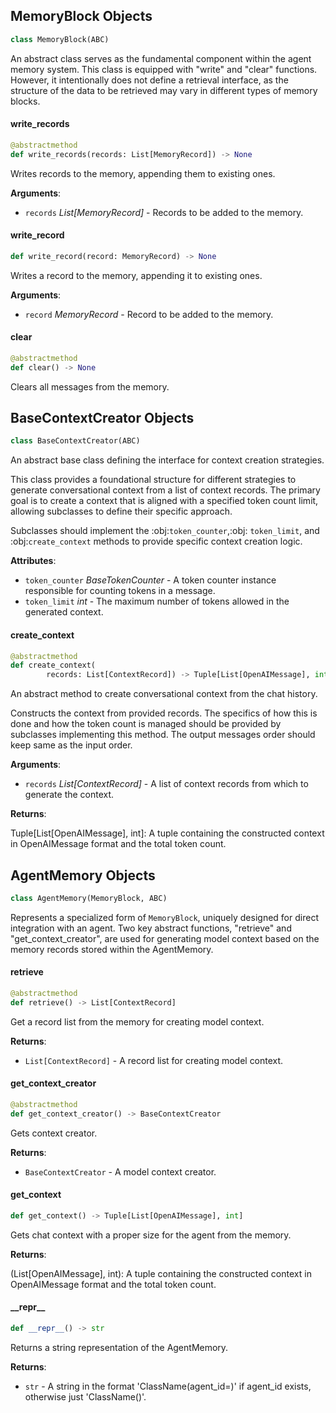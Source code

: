 <a id="camel.memories.base"></a>

<a id="camel.memories.base.MemoryBlock"></a>

## MemoryBlock Objects

```python
class MemoryBlock(ABC)
```

An abstract class serves as the fundamental component within the agent
memory system. This class is equipped with "write" and "clear" functions.
However, it intentionally does not define a retrieval interface, as the
structure of the data to be retrieved may vary in different types of
memory blocks.

<a id="camel.memories.base.MemoryBlock.write_records"></a>

#### write\_records

```python
@abstractmethod
def write_records(records: List[MemoryRecord]) -> None
```

Writes records to the memory, appending them to existing ones.

**Arguments**:

- `records` _List[MemoryRecord]_ - Records to be added to the memory.

<a id="camel.memories.base.MemoryBlock.write_record"></a>

#### write\_record

```python
def write_record(record: MemoryRecord) -> None
```

Writes a record to the memory, appending it to existing ones.

**Arguments**:

- `record` _MemoryRecord_ - Record to be added to the memory.

<a id="camel.memories.base.MemoryBlock.clear"></a>

#### clear

```python
@abstractmethod
def clear() -> None
```

Clears all messages from the memory.

<a id="camel.memories.base.BaseContextCreator"></a>

## BaseContextCreator Objects

```python
class BaseContextCreator(ABC)
```

An abstract base class defining the interface for context creation
strategies.

This class provides a foundational structure for different strategies to
generate conversational context from a list of context records. The
primary goal is to create a context that is aligned with a specified token
count limit, allowing subclasses to define their specific approach.

Subclasses should implement the :obj:`token_counter`,:obj: `token_limit`,
and :obj:`create_context` methods to provide specific context creation
logic.

**Attributes**:

- `token_counter` _BaseTokenCounter_ - A token counter instance responsible
  for counting tokens in a message.
- `token_limit` _int_ - The maximum number of tokens allowed in the
  generated context.

<a id="camel.memories.base.BaseContextCreator.create_context"></a>

#### create\_context

```python
@abstractmethod
def create_context(
        records: List[ContextRecord]) -> Tuple[List[OpenAIMessage], int]
```

An abstract method to create conversational context from the chat
history.

Constructs the context from provided records. The specifics of how this
is done and how the token count is managed should be provided by
subclasses implementing this method. The output messages order
should keep same as the input order.

**Arguments**:

- `records` _List[ContextRecord]_ - A list of context records from
  which to generate the context.
  

**Returns**:

  Tuple[List[OpenAIMessage], int]: A tuple containing the constructed
  context in OpenAIMessage format and the total token count.

<a id="camel.memories.base.AgentMemory"></a>

## AgentMemory Objects

```python
class AgentMemory(MemoryBlock, ABC)
```

Represents a specialized form of `MemoryBlock`, uniquely designed for
direct integration with an agent. Two key abstract functions, "retrieve"
and "get_context_creator", are used for generating model context based on
the memory records stored within the AgentMemory.

<a id="camel.memories.base.AgentMemory.retrieve"></a>

#### retrieve

```python
@abstractmethod
def retrieve() -> List[ContextRecord]
```

Get a record list from the memory for creating model context.

**Returns**:

- `List[ContextRecord]` - A record list for creating model context.

<a id="camel.memories.base.AgentMemory.get_context_creator"></a>

#### get\_context\_creator

```python
@abstractmethod
def get_context_creator() -> BaseContextCreator
```

Gets context creator.

**Returns**:

- `BaseContextCreator` - A model context creator.

<a id="camel.memories.base.AgentMemory.get_context"></a>

#### get\_context

```python
def get_context() -> Tuple[List[OpenAIMessage], int]
```

Gets chat context with a proper size for the agent from the memory.

**Returns**:

  (List[OpenAIMessage], int): A tuple containing the constructed
  context in OpenAIMessage format and the total token count.

<a id="camel.memories.base.AgentMemory.__repr__"></a>

#### \_\_repr\_\_

```python
def __repr__() -> str
```

Returns a string representation of the AgentMemory.

**Returns**:

- `str` - A string in the format 'ClassName(agent_id=<id>)'
  if agent_id exists, otherwise just 'ClassName()'.

